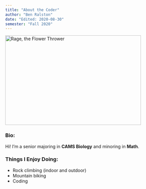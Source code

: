 ```yaml
---
title: "About the Coder"
author: "Ben Ralston"
date: "Edited: 2020-08-30"
semester: "Fall 2020"
---
```


![](https://images.squarespace-cdn.com/content/v1/587e4e68e58c62775cb96032/1531320055110-HPW0SRRQSJIVT7F6GR2T/ke17ZwdGBToddI8pDm48kM8Vf053lk4qDTwkC_qlIIcUqsxRUqqbr1mOJYKfIPR7LoDQ9mXPOjoJoqy81S2I8N_N4V1vUb5AoIIIbLZhVYxCRW4BPu10St3TBAUQYVKcwfsSY8sxRWHNUhPlxlTo-kIWdY8bRZKVj_3rt_9uwuj0MSHd7AyfjuvwEVVGNdNb/image-asset.png?format=2500w 'Rage, the Flower Thrower'){width=431 height=285}

### Bio:
Hi! I'm a senior majoring in **CAMS Biology** and minoring in **Math**.

### Things I Enjoy Doing:

- Rock climbing (indoor and outdoor)
- Mountain biking
- Coding
